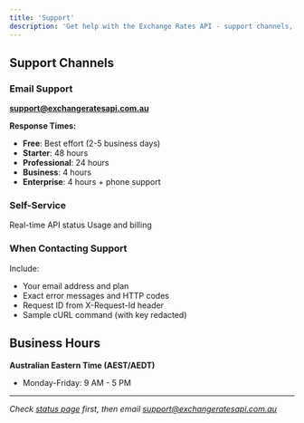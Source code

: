 ```yaml
---
title: 'Support'
description: 'Get help with the Exchange Rates API - support channels, response times, and troubleshooting resources'
---
```


## Support Channels

### Email Support
**[support@exchangeratesapi.com.au](mailto:support@exchangeratesapi.com.au)**

**Response Times:**
- **Free**: Best effort (2-5 business days)
- **Starter**: 48 hours
- **Professional**: 24 hours  
- **Business**: 4 hours
- **Enterprise**: 4 hours + phone support

### Self-Service

<CardGroup cols={2}>
  <Card title="API Status" icon="wifi" href="https://status.exchangeratesapi.com.au">
    Real-time API status
  </Card>
  <Card title="Dashboard" icon="chart-line" href="https://app.exchangeratesapi.com.au">
    Usage and billing
  </Card>
</CardGroup>

### When Contacting Support

Include:
- Your email address and plan
- Exact error messages and HTTP codes
- Request ID from X-Request-Id header
- Sample cURL command (with key redacted)

## Business Hours

**Australian Eastern Time (AEST/AEDT)**
- Monday-Friday: 9 AM - 5 PM

---

*Check [status page](https://status.exchangeratesapi.com.au) first, then email [support@exchangeratesapi.com.au](mailto:support@exchangeratesapi.com.au)*
